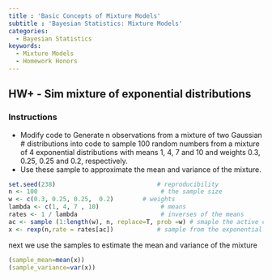 ```yaml
---
title : 'Basic Concepts of Mixture Models'
subtitle : 'Bayesian Statistics: Mixture Models'
categories:
  - Bayesian Statistics
keywords:
  - Mixture Models
  - Homework Honors
---
```


## HW+ - Sim mixture of exponential distributions


::: {.callout-note}
### Instructions

- Modify code to Generate n observations from a mixture of two Gaussian # distributions into code to sample 100 random numbers from a mixture of 4 exponential distributions with means 1, 4, 7 and 10 and weights 0.3, 0.25, 0.25 and 0.2, respectively. 
- Use these sample to approximate the mean and variance of the mixture.

:::

```r
set.seed(238)                            # reproducibility
n <- 100                                  # the sample size
w <- c(0.3, 0.25, 0.25,  0.2)        # weights
lambda <- c(1, 4, 7 , 10)                 # means
rates <- 1 / lambda                       # inverses of the means
ac <- sample (1:length(w), n, replace=T, prob =w) # smaple the active component
x <- rexp(n,rate = rates[ac])            # sample from the exponential distribution
```

next we use the samples to estimate the mean and variance of the mixture

```r
(sample_mean=mean(x))
(sample_variance=var(x))
```
